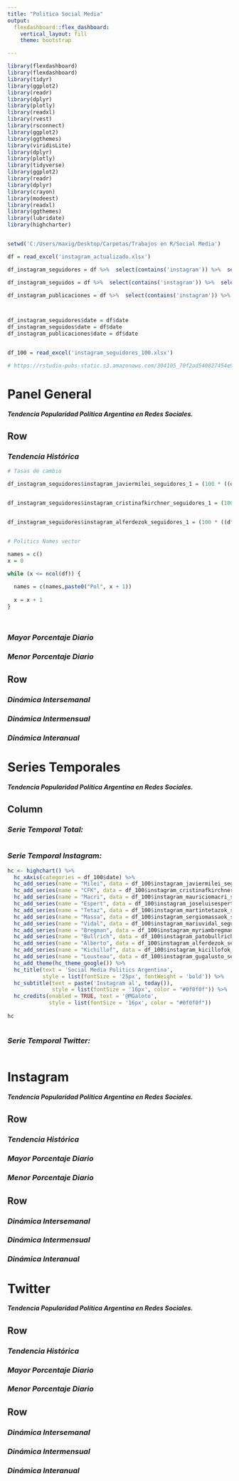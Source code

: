 ```yaml
---
title: "Politica Social Media"
output: 
  flexdashboard::flex_dashboard:
    vertical_layout: fill
    theme: bootstrap

---
```



<style>


.navbar {border-color:blue;}
.navbar-brand {color:black!important;}
.nav-tabs-custom .nav-tabs li.active a {
  color: #d99fed;
}



.ion-social-twitter{
    color:blue;
}

.ion-social-instagram{
    color:pink;
}



</style>   

  





```r


library(flexdashboard)
library(flexdashboard)
library(tidyr)
library(ggplot2)
library(readr)  
library(dplyr)  
library(plotly)
library(readxl)
library(rvest)
library(rsconnect)
library(ggplot2)
library(ggthemes)
library(viridisLite)
library(dplyr)
library(plotly)
library(tidyverse)
library(ggplot2)
library(readr)  
library(dplyr)  
library(crayon) 
library(modeest)
library(readxl)
library(ggthemes)
library(lubridate)
library(highcharter)


setwd('C:/Users/maxig/Desktop/Carpetas/Trabajos en R/Social Media')

df = read_excel('instagram_actualizado.xlsx')

df_instagram_seguidores = df %>%  select(contains('instagram')) %>%  select(contains('seguidores')) 

df_instagram_seguidos = df %>%  select(contains('instagram')) %>%  select(contains('seguidos')) 

df_instagram_publicaciones = df %>%  select(contains('instagram')) %>%  select(contains('publicaciones'))



df_instagram_seguidores$date = df$date
df_instagram_seguidos$date = df$date
df_instagram_publicaciones$date = df$date


df_100 = read_excel('instagram_seguidores_100.xlsx')

# https://rstudio-pubs-static.s3.amazonaws.com/304105_70f2ad540827454e934117e3d90f6c1a.html

```




Panel General {data-orientation=rows}
=====================================

**_Tendencia Popularidad Política Argentina en Redes Sociales._**





Row  {data-height=600}
-----------------------------------------------------------------------

### ***Tendencia Histórica***



```r

# Tasas de cambio

df_instagram_seguidores$instagram_javiermilei_seguidores_1 = (100 * ((df_instagram_seguidores$instagram_javiermilei_seguidores - lag(df_instagram_seguidores$instagram_javiermilei_seguidores, 1))/df_instagram_seguidores$instagram_javiermilei_seguidores)) + 1


df_instagram_seguidores$instagram_cristinafkirchner_seguidores_1 = (100 * ((df_instagram_seguidores$instagram_cristinafkirchner_seguidores - lag(df_instagram_seguidores$instagram_cristinafkirchner_seguidores, 1))/df_instagram_seguidores$instagram_cristinafkirchner_seguidores)) + 1


df_instagram_seguidores$instagram_alferdezok_seguidores_1 = (100 * ((df_instagram_seguidores$instagram_alferdezok_seguidores - lag(df_instagram_seguidores$instagram_alferdezok_seguidores, 1))/df_instagram_seguidores$instagram_alferdezok_seguidores)) + 1



```



```r


# Politics Names vector 

names = c()
x = 0

while (x <= ncol(df)) {
  
  names = c(names,paste0("Pol", x + 1))
  
  x = x + 1
}



```




```r






```



### ***Mayor Porcentaje Diario***


### ***Menor Porcentaje Diario***



Row {.tabset} 
-----------------------------------------------------------------------

### ***Dinámica Intersemanal***


### ***Dinámica Intermensual***


### ***Dinámica Interanual***




Series Temporales 
=====================================

**_Tendencia Popularidad Política Argentina en Redes Sociales._**

Column {.tabset}
-----------------------------------------------------------------------

### ***Serie Temporal Total:*** 


```r



```



### ***Serie Temporal Instagram:*** 


```r



hc <- highchart() %>% 
  hc_xAxis(categories = df_100$date) %>% 
  hc_add_series(name = "Milei", data = df_100$instagram_javiermilei_seguidores) %>% 
  hc_add_series(name = "CFK", data = df_100$instagram_cristinafkirchner_seguidores) %>% 
  hc_add_series(name = "Macri", data = df_100$instagram_mauriciomacri_seguidores) %>% 
  hc_add_series(name = "Espert", data = df_100$instagram_joseluisespert_seguidores) %>% 
  hc_add_series(name = "Tetaz", data = df_100$instagram_martintetazok_seguidores) %>% 
  hc_add_series(name = "Massa", data = df_100$instagram_sergiomassaok_seguidores) %>% 
  hc_add_series(name = "Vidal", data = df_100$instagram_mariuvidal_seguidores) %>% 
  hc_add_series(name = "Bregman", data = df_100$instagram_myriambregman_seguidores) %>% 
  hc_add_series(name = "Bullrich", data = df_100$instagram_patobullrich_seguidores) %>% 
  hc_add_series(name = "Alberto", data = df_100$instagram_alferdezok_seguidores) %>% 
  hc_add_series(name = "Kichillof", data = df_100$instagram_kicillofok_seguidores) %>% 
  hc_add_series(name = "Lousteau", data = df_100$instagram_gugalusto_seguidores) %>% 
  hc_add_theme(hc_theme_google()) %>% 
  hc_title(text = 'Social Media Politics Argentina',
           style = list(fontSize = '25px', fontWeight = 'bold')) %>% 
  hc_subtitle(text = paste('Instagram al', today()),
              style = list(fontSize = '16px', color = "#0f0f0f")) %>% 
  hc_credits(enabled = TRUE, text = '@MGaloto',
             style = list(fontSize = '16px', color = "#0f0f0f"))
  
hc



```


### ***Serie Temporal Twitter:*** 


```r


```



Instagram {data-orientation=rows  data-icon="ion-social-instagram"} 
=====================================

**_Tendencia Popularidad Política Argentina en Redes Sociales._**



Row  {data-height=600}
-----------------------------------------------------------------------

### ***Tendencia Histórica***


### ***Mayor Porcentaje Diario***


### ***Menor Porcentaje Diario***



Row {.tabset} 
-----------------------------------------------------------------------

### ***Dinámica Intersemanal***


### ***Dinámica Intermensual***


### ***Dinámica Interanual***





Twitter {data-orientation=rows  data-icon="ion-social-twitter"} 
=====================================

**_Tendencia Popularidad Política Argentina en Redes Sociales._**



Row  {data-height=600}
-----------------------------------------------------------------------

### ***Tendencia Histórica***


### ***Mayor Porcentaje Diario***


### ***Menor Porcentaje Diario***



Row {.tabset} 
-----------------------------------------------------------------------

### ***Dinámica Intersemanal***


### ***Dinámica Intermensual***


### ***Dinámica Interanual***

